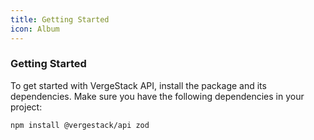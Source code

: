 ```yaml
---
title: Getting Started
icon: Album
---
```


### Getting Started

To get started with VergeStack API, install the package and its dependencies. Make sure you have the following dependencies in your project:

```package-install
npm install @vergestack/api zod
```
